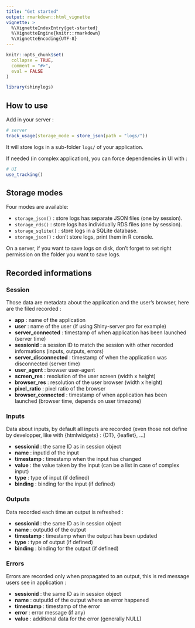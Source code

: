 ```yaml
---
title: "Get started"
output: rmarkdown::html_vignette
vignette: >
  %\VignetteIndexEntry{get-started}
  %\VignetteEngine{knitr::rmarkdown}
  %\VignetteEncoding{UTF-8}
---
```


```r
knitr::opts_chunk$set(
  collapse = TRUE,
  comment = "#>",
  eval = FALSE
)
```

```r
library(shinylogs)
```


## How to use

Add in your server : 

```r
# server
track_usage(storage_mode = store_json(path = "logs/"))
```

It will store logs in a sub-folder `logs/` of your application.

If needed (in complex application), you can force dependencies in UI with :

```r
# UI
use_tracking()
```



## Storage modes

Four modes are available:

* `storage_json()` : store logs has separate JSON files (one by session).
* `storage_rds()` : store logs has individually RDS files (one by session).
* `storage_sqlite()` : store logs in a SQLite database.
* `storage_json()` : don't store logs, print them in R console.

On a server, if you want to save logs on disk, don't forget to set right permission on the folder you want to save logs.


## Recorded informations

### Session

Those data are metadata about the application and the user's browser, here are the filed recorded : 

* **app** : name of the application
* **user** : name of the user (if using Shiny-server pro for example)
* **server_connected** : timestamp of when application has been launched (server time)
* **sessionid** : a session ID to match the session with other recorded informations (inputs, outputs, errors)
* **server_disconnected** : timestamp of when the application was disconnected (server time)
* **user_agent** : browser user-agent
* **screen_res** : resolution of the user screen (width x height)
* **browser_res** : resolution of the user browser (width x height)
* **pixel_ratio** : pixel ratio of the browser
* **browser_connected** : timestamp of when application has been launched (browser time, depends on user timezone)



### Inputs

Data about inputs, by default all inputs are recorded (even those not define by developper, like with {htmlwidgets} : {DT}, {leaflet}, ...)

* **sessionid** : the same ID as in session object
* **name** : inputId of the input
* **timestamp** : timestamp when the input has changed
* **value** : the value taken by the input (can be a list in case of complex input)
* **type** : type of input (if defined)
* **binding** : binding for the input (if defined)


### Outputs

Data recorded each time an output is refreshed :

* **sessionid** : the same ID as in session object
* **name** : outputId of the output
* **timestamp** : timestamp when the output has been updated
* **type** : type of output (if defined)
* **binding** : binding for the output (if defined)


### Errors

Errors are recorded only when propagated to an output, this is red message users see in application :

* **sessionid** : the same ID as in session object
* **name** : outputId of the output where an error happened
* **timestamp** : timestamp of the error
* **error** : error message (if any)
* **value** : additional data for the error (generally NULL)




